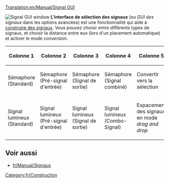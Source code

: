 [[Translation:en/Manual/Signal GUI]]

[[File:fr/Signal gui.png|frame|right|Signal GUI window]]
'''L'interface de sélection des signaux''' (ou ''GUI des signaux'' dans les options avancées) est une fonctionnalité qui aide à [[en/Manual/Building signals|construire des signaux]]. Vous pouvez choisir entre différents types de signaux, et choisir la distance entre eux (lors d'un placement automatique) et activer le mode ''conversion''.

{|
!Colonne 1!!Colonne 2!!Colonne 3!!Colonne 4!!Colonne 5
|-
|Sémaphore <br>(Standard)
|Sémaphore <br>(Pré-signal d'entrée)
|Sémaphore <br>(Signal de sortie)
|Sémaphore <br>(Signal combiné)
|Convertir vers la sélection
|-
|Signal lumineux <br>(Standard)||Signal lumineux <br>(Pré-signal d'entrée)||Signal lumineux <br>(Signal de sortie)||Signal lumineux <br>(Combo-Signal)||Espacement des signaux en mode ''drag and drop''
|}



==Voir aussi==
*[[fr/Manual/Signaux]]

[[Category:fr/Construction]]